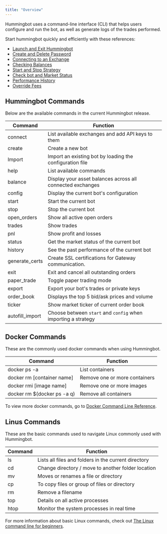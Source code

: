 ```yaml
---
title: "Overview"
---
```


Hummingbot uses a command-line interface (CLI) that helps users configure and run the bot, as well as generate logs of the trades performed.

Start hummingbot quickly and efficiently with these references:

- [Launch and Exit Hummingbot](/operation/launch-exit)
- [Create and Delete Password](/operationpassword)
- [Connecting to an Exchange](/operation/connect-exchange)
- [Checking Balances](/operation/balances)
- [Start and Stop Strategy](/operation/start-stop)
- [Check bot and Market Status](/operation/checking-status)
- [Performance History](/operation/performance-history)
- [Override Fees](/operation/override-fees)

## Hummingbot Commands

Below are the available commands in the current Hummingbot release.

| Command         | Function                                                      |
| --------------- | ------------------------------------------------------------- |
| connect         | List available exchanges and add API keys to them             |
| create          | Create a new bot                                              |
| Import          | Import an existing bot by loading the configuration file      |
| help            | List available commands                                       |
| balance         | Display your asset balances across all connected exchanges    |
| config          | Display the current bot's configuration                       |
| start           | Start the current bot                                         |
| stop            | Stop the current bot                                          |
| open_orders     | Show all active open orders                                   |
| trades          | Show trades                                                   |
| pnl             | Show profit and losses                                        |
| status          | Get the market status of the current bot                      |
| history         | See the past performance of the current bot                   |
| generate_certs  | Create SSL certifications for Gateway communication.          |
| exit            | Exit and cancel all outstanding orders                        |
| paper_trade     | Toggle paper trading mode                                     |
| export          | Export your bot's trades or private keys                      |
| order_book      | Displays the top 5 bid/ask prices and volume                  |
| ticker          | Show market ticker of current order book                      |
| autofill_import | Choose between `start` and `config` when importing a strategy |

## Docker Commands

These are the commonly used docker commands when using Hummingbot.

| Command                      | Function                      |
| ---------------------------- | ----------------------------- |
| docker ps -a                 | List containers               |
| docker rm [container name]   | Remove one or more containers |
| docker rmi [image name]      | Remove one or more images     |
| docker rm \$(docker ps -a q) | Remove all containers         |

To view more docker commands, go to [Docker Command Line Reference](https://docs.docker.com/engine/reference/commandline/docker/).

## Linus Commands

These are the basic commands used to navigate Linux commonly used with Hummingbot.

| Command | Function                                             |
| ------- | ---------------------------------------------------- |
| ls      | Lists all files and folders in the current directory |
| cd      | Change directory / move to another folder location   |
| mv      | Moves or renames a file or directory                 |
| cp      | To copy files or group of files or directory         |
| rm      | Remove a filename                                    |
| top     | Details on all active processes                      |
| htop    | Monitor the system processes in real time            |

For more information about basic Linux commands, check out [The Linux command line for beginners](https://ubuntu.com/tutorials/command-line-for-beginners#1-overview).

